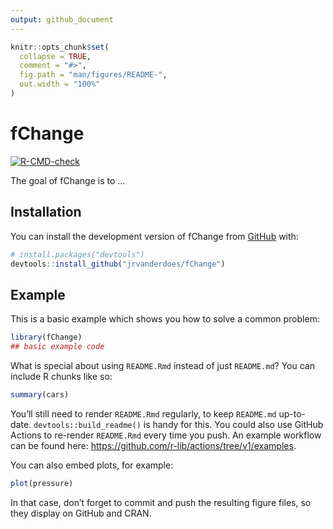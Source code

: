 ```yaml
---
output: github_document
---
```


<!-- README.md is generated from README.Rmd. Please edit that file -->

```r
knitr::opts_chunk$set(
  collapse = TRUE,
  comment = "#>",
  fig.path = "man/figures/README-",
  out.width = "100%"
)
```

# fChange

<!-- badges: start -->
[![R-CMD-check](https://github.com/jrvanderdoes/fChange/actions/workflows/R-CMD-check.yaml/badge.svg)](https://github.com/jrvanderdoes/fChange/actions/workflows/R-CMD-check.yaml)
<!-- badges: end -->

The goal of fChange is to ...

## Installation

You can install the development version of fChange from [GitHub](https://github.com/) with:

``` r
# install.packages("devtools")
devtools::install_github("jrvanderdoes/fChange")
```

## Example

This is a basic example which shows you how to solve a common problem:

```r
library(fChange)
## basic example code
```

What is special about using `README.Rmd` instead of just `README.md`? You can include R chunks like so:

```r
summary(cars)
```

You'll still need to render `README.Rmd` regularly, to keep `README.md` up-to-date. `devtools::build_readme()` is handy for this. You could also use GitHub Actions to re-render `README.Rmd` every time you push. An example workflow can be found here: <https://github.com/r-lib/actions/tree/v1/examples>.

You can also embed plots, for example:

```r
plot(pressure)
```

In that case, don't forget to commit and push the resulting figure files, so they display on GitHub and CRAN.

